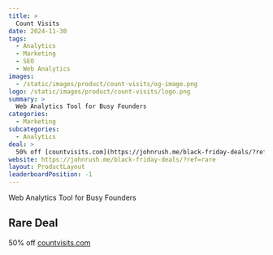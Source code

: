```yaml
---
title: >
  Count Visits
date: 2024-11-30
tags:
  - Analytics
  - Marketing
  - SEO
  - Web Analytics
images:
  - /static/images/product/count-visits/og-image.png
logo: /static/images/product/count-visits/logo.png
summary: >
  Web Analytics Tool for Busy Founders
categories:
  - Marketing
subcategories:
  - Analytics
deal: >
  50% off [countvisits.com](https://johnrush.me/black-friday-deals/?ref=rare)
website: https://johnrush.me/black-friday-deals/?ref=rare
layout: ProductLayout
leaderboardPosition: -1
---
```

Web Analytics Tool for Busy Founders

## Rare Deal

50% off [countvisits.com](https://johnrush.me/black-friday-deals/?ref=rare)
